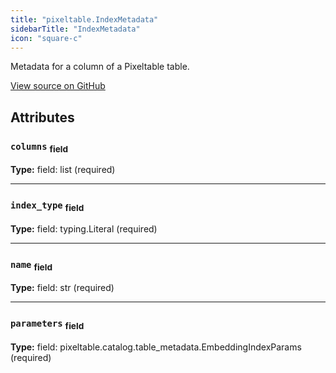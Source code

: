 ```yaml
---
title: "pixeltable.IndexMetadata"
sidebarTitle: "IndexMetadata"
icon: "square-c"
---
```


Metadata for a column of a Pixeltable table.


<a href="https://github.com/pixeltable/pixeltable/blob/v0.4/pixeltable/catalog/table_metadata.py#L35" target="_blank">View source on GitHub</a>

## Attributes

### `columns` <sub>field</sub>

**Type:** field: list (required)

---

### `index_type` <sub>field</sub>

**Type:** field: typing.Literal (required)

---

### `name` <sub>field</sub>

**Type:** field: str (required)

---

### `parameters` <sub>field</sub>

**Type:** field: pixeltable.catalog.table_metadata.EmbeddingIndexParams (required)

